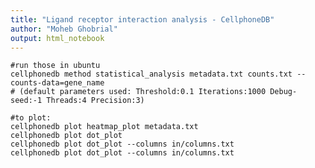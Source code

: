 ---
title: "Ligand receptor interaction analysis - CellphoneDB"
author: "Moheb Ghobrial"
output: html_notebook
---



```
#run those in ubuntu
cellphonedb method statistical_analysis metadata.txt counts.txt --counts-data=gene_name
# (default parameters used: Threshold:0.1 Iterations:1000 Debug-seed:-1 Threads:4 Precision:3)

#to plot:
cellphonedb plot heatmap_plot metadata.txt
cellphonedb plot dot_plot
cellphonedb plot dot_plot --columns in/columns.txt
cellphonedb plot dot_plot --columns in/columns.txt



```
